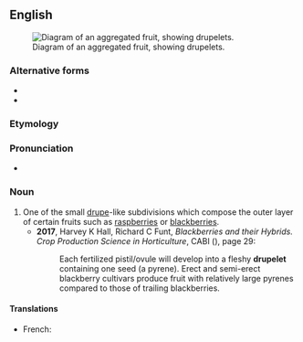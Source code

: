 ==English==
[[File:Aggregate_fruit_A-41_(PSF).png|thumb|Diagram of an aggregated fruit, showing drupelets.]]

===Alternative forms===
* {{l|en|drupel}}
* {{l|en|druplet}}

===Etymology===
{{af|en|drupe|gloss1=stone fruit|-let}}

===Pronunciation===
* {{IPA|/ˈdɹup.lɪt/|/ˈdɹu.plɪt/|lang=en}}

===Noun===
{{en-noun}}

# One of the small [[drupe]]-like subdivisions which compose the outer layer of certain fruits such as [[raspberry|raspberries]] or [[blackberry|blackberries]].
#* '''2017''', Harvey K Hall, Richard C Funt, ''Blackberries and their Hybrids. Crop Production Science in Horticulture'', CABI ({{ISBN|9781780646688}}), page 29:
#*: Each fertilized pistil/ovule will develop into a fleshy '''drupelet''' containing one seed  (a pyrene). Erect and semi-erect blackberry cultivars produce fruit with relatively large pyrenes compared to those of trailing blackberries.
#: {{ux|en|It is best to pick the berries while all '''drupelets''' are of a consistent, dark red coloration.}}
#: {{ux|en|The passengers on the chock-full boat were packed across the deck like '''drupelets'''.}}

====Translations====
{{trans-top|small drupe-like subdivision}}
* French: {{t+|fr|drupéole|f}}
{{trans-mid}}
{{trans-bottom}}